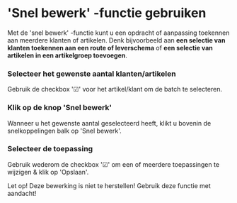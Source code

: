 # 'Snel bewerk' -functie gebruiken

Met de 'snel bewerk' -functie kunt u een opdracht of aanpassing toekennen aan meerdere klanten of artikelen.
Denk bijvoorbeeld aan **een selectie van klanten toekennen aan een route of leverschema** of **een selectie van artikelen in een artikelgroep toevoegen**.


<Steps>

### Selecteer het gewenste aantal klanten/artikelen

Gebruik de checkbox '☑' voor het artikel/klant om de batch te selecteren.

### Klik op de knop 'Snel bewerk'

Wanneer u het gewenste aantal geselecteerd heeft, klikt u bovenin de snelkoppelingen balk op 'Snel bewerk'.

### Selecteer de toepassing

Gebruik wederom de checkbox '☑' om een of meerdere toepassingen te wijzigen & klik op 'Opslaan'.



<Callout type="warning" emoji="⚠">

Let op! Deze bewerking is niet te herstellen! Gebruik deze functie met aandacht!
</Callout>





</Steps>
